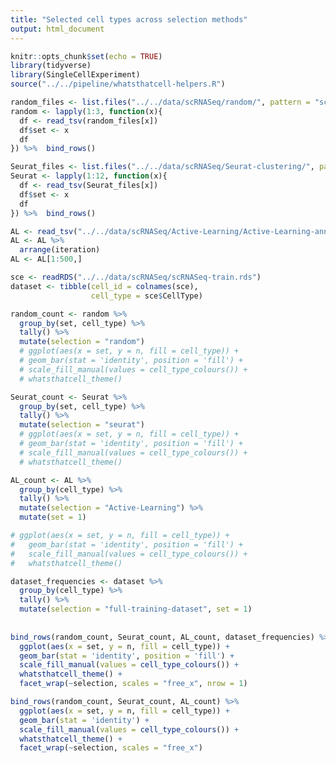 ```yaml
---
title: "Selected cell types across selection methods"
output: html_document
---
```


```r
knitr::opts_chunk$set(echo = TRUE)
library(tidyverse)
library(SingleCellExperiment)
source("../../pipeline/whatsthatcell-helpers.R")
```



```r
random_files <- list.files("../../data/scRNASeq/random/", pattern = "scRNASeq-anno", full.names = TRUE)
random <- lapply(1:3, function(x){
  df <- read_tsv(random_files[x])
  df$set <- x
  df
}) %>%  bind_rows()

Seurat_files <- list.files("../../data/scRNASeq/Seurat-clustering/", pattern = "scRNASeq-anno", full.names = TRUE)
Seurat <- lapply(1:12, function(x){
  df <- read_tsv(Seurat_files[x])
  df$set <- x
  df
}) %>%  bind_rows()

AL <- read_tsv("../../data/scRNASeq/Active-Learning/Active-Learning-annotation-GroundTruth.tsv")
AL <- AL %>% 
  arrange(iteration)
AL <- AL[1:500,]

sce <- readRDS("../../data/scRNASeq/scRNASeq-train.rds")
dataset <- tibble(cell_id = colnames(sce),
                  cell_type = sce$CellType)
```


```r
random_count <- random %>% 
  group_by(set, cell_type) %>% 
  tally() %>% 
  mutate(selection = "random")
  # ggplot(aes(x = set, y = n, fill = cell_type)) +
  # geom_bar(stat = 'identity', position = 'fill') +
  # scale_fill_manual(values = cell_type_colours()) +
  # whatsthatcell_theme()

Seurat_count <- Seurat %>% 
  group_by(set, cell_type) %>% 
  tally() %>% 
  mutate(selection = "seurat")
  # ggplot(aes(x = set, y = n, fill = cell_type)) +
  # geom_bar(stat = 'identity', position = 'fill') +
  # scale_fill_manual(values = cell_type_colours()) +
  # whatsthatcell_theme()

AL_count <- AL %>% 
  group_by(cell_type) %>% 
  tally() %>% 
  mutate(selection = "Active-Learning") %>% 
  mutate(set = 1)

# ggplot(aes(x = set, y = n, fill = cell_type)) +
#   geom_bar(stat = 'identity', position = 'fill') +
#   scale_fill_manual(values = cell_type_colours()) +
#   whatsthatcell_theme()

dataset_frequencies <- dataset %>% 
  group_by(cell_type) %>% 
  tally() %>% 
  mutate(selection = "full-training-dataset", set = 1)
  
  
bind_rows(random_count, Seurat_count, AL_count, dataset_frequencies) %>% 
  ggplot(aes(x = set, y = n, fill = cell_type)) +
  geom_bar(stat = 'identity', position = 'fill') +
  scale_fill_manual(values = cell_type_colours()) +
  whatsthatcell_theme() +
  facet_wrap(~selection, scales = "free_x", nrow = 1)

bind_rows(random_count, Seurat_count, AL_count) %>% 
  ggplot(aes(x = set, y = n, fill = cell_type)) +
  geom_bar(stat = 'identity') +
  scale_fill_manual(values = cell_type_colours()) +
  whatsthatcell_theme() +
  facet_wrap(~selection, scales = "free_x")
```
